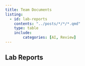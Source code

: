 ```yaml
---
title: Team Documents
listing: 
  - id: lab-reports
    contents: "../posts/*/*/*.qmd"
    type: table
    include: 
        categories: [AI, Review]
---
```


## Lab Reports

:::{#lab-reports}
:::

